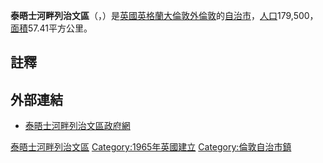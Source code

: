 {{missing information|历史、人口、地理、文化|time=2019-04-03T12:27:41+00:00}}
{{refimprove|time=2019-04-03T12:27:41+00:00}}
{{NoteTA
|G1 = UK Places
|G2 = Unit
|T = zh-hans:泰晤士河畔里士满区;zh-hk:泰晤士河畔列治文區;zh-tw:泰晤士河畔里奇蒙倫敦自治市;
|1 = zh-hans:里士满区;zh-hk:列治文區;zh-tw:里奇蒙倫敦自治市;
}}
{{Infobox London Borough
|name = 泰晤士河畔列治文區
|en_name = London Borough of Richmond upon Thames
|short_name = Richmond
|imagename = Image:LondonRichmond.png
|status = [[倫敦自治市|倫敦自治市]]
|area_rank = 290
|area_km2 = 57.41
|ons_code = 00BD 
|adminhq = 
|ethnicity = 
|url = {{url|http://www.richmond.gov.uk}}
|leadership  = Leader & Cabinet 
|mayor = Marc Cranfield-Adams
|mps = Vincent Cable <br /> Susan Kramer
|gla_constituency = South West London
|gla_member = Tony Arbour
}}
'''泰晤士河畔列治文區'''（{{lang-en|London Borough of Richmond upon Thames}}，{{audio|En-uk-LBRichmond.ogg|{{ipa|/lʌndən bʌɹə ɒv ˈɹɪtʃmənd əˌpɒn ˈtɛmz}}/}}）是[[英國|英國]][[英格蘭|英格蘭]][[大倫敦|大倫敦]][[外倫敦|外倫敦]]的[[倫敦自治市|自治市]]，[[人口|人口]]179,500，[[面積|面積]]57.41平方公里。

== 註釋 ==
{{reflist}}

== 外部連結 ==
* {{en}}[http://www.richmond.gov.uk 泰晤士河畔列治文區政府網] {{Wayback|url=http://www.richmond.gov.uk/ |date=20051210185433 }}

{{英國地理小作品}}
{{London borough}}
{{DEFAULTSORT:Richmond upon Thames}}
{{coord|51|25|N|0|20|W|region:GB_type:adm1st|display=title}}
[[Category:泰晤士河畔列治文區|]]
[[Category:1965年英國建立|Category:1965年英國建立]]
[[Category:倫敦自治市鎮|Category:倫敦自治市鎮]]